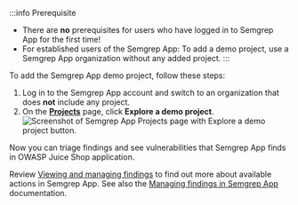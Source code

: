 :::info Prerequisite
- There are **no** prerequisites for users who have logged in to Semgrep App for the first time!
- For established users of the Semgrep App: To add a demo project, use a Semgrep App organization without any added project.
:::

To add the Semgrep App demo project, follow these steps:

1. Log in to the Semgrep App account and switch to an organization that does **not** include any project.
1. On the **[Projects](https://semgrep.dev/orgs/-/projects)** page, click **Explore a demo project**.
    ![Screenshot of Semgrep App Projects page with Explore a demo project button.](/img/semgrep-app-add-demo-project.png "Screenshot of Semgrep App Projects page with Explore a demo project button.")

Now you can triage findings and see vulnerabilities that Semgrep App finds in OWASP Juice Shop application.

Review [Viewing and managing findings](/semgrep-app/getting-started-with-semgrep-app/#viewing-and-managing-findings) to find out more about available actions in Semgrep App. See also the [Managing findings in Semgrep App](/semgrep-app/findings/) documentation.